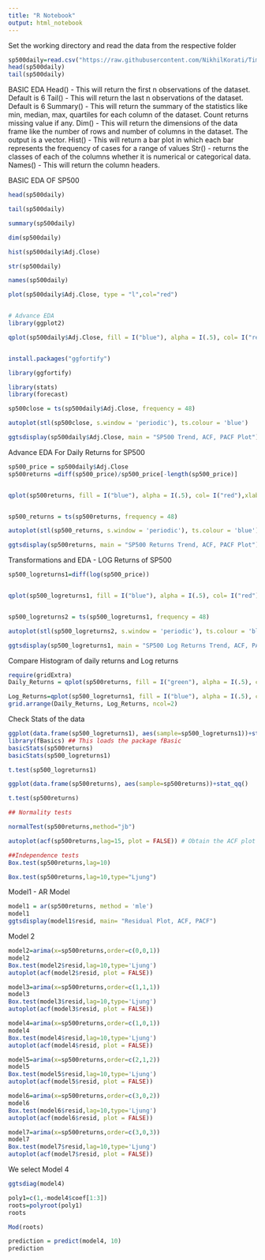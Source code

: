 ---
title: "R Notebook"
output: html_notebook
---
 
Set the working directory and read the data from the respective folder
```{r}
sp500daily=read.csv("https://raw.githubusercontent.com/NikhilKorati/Time-Series/master/GSPCdaily26Feb2018.csv",header=T)        
head(sp500daily)
tail(sp500daily)

```
BASIC EDA 
Head() - This will return the first n observations of the dataset. Default is 6
Tail() - This will return the last n observations of the dataset. Default is 6
Summary() - This will return the summary of the statistics like min, median, max, quartiles for each column of the dataset. Count returns missing value if any.
Dim() - This will return the dimensions of the data frame like the number of rows and number of columns in the dataset. The output is a vector.
Hist() - This will return a bar plot in which each bar represents the frequency of cases for a range of values
Str() - returns the classes of each of the columns whether it is numerical or categorical data.
Names() - This will return the column headers.

BASIC EDA OF SP500
```{r}
head(sp500daily)

tail(sp500daily)

summary(sp500daily)

dim(sp500daily)

hist(sp500daily$Adj.Close)

str(sp500daily)

names(sp500daily)

plot(sp500daily$Adj.Close, type = "l",col="red")


# Advance EDA
library(ggplot2)

qplot(sp500daily$Adj.Close, fill = I("blue"), alpha = I(.5), col= I("red"),xlab = "Adj Close",  main="Histogram of SP500 Adj Closing Price", bins = 30)


install.packages("ggfortify")

library(ggfortify)

library(stats)
library(forecast)

sp500close = ts(sp500daily$Adj.Close, frequency = 48)

autoplot(stl(sp500close, s.window = 'periodic'), ts.colour = 'blue')

ggtsdisplay(sp500daily$Adj.Close, main = "SP500 Trend, ACF, PACF Plot")


```

Advance EDA For Daily Returns for SP500

```{r}
sp500_price = sp500daily$Adj.Close
sp500returns =diff(sp500_price)/sp500_price[-length(sp500_price)]


qplot(sp500returns, fill = I("blue"), alpha = I(.5), col= I("red"),xlab = "SP500 Returns",  main="Histogram of SP500 Returns", bins = 30)


sp500_returns = ts(sp500returns, frequency = 48)

autoplot(stl(sp500_returns, s.window = 'periodic'), ts.colour = 'blue')

ggtsdisplay(sp500returns, main = "SP500 Returns Trend, ACF, PACF Plot")

```

Transformations and EDA - LOG Returns of SP500
```{r}
sp500_logreturns1=diff(log(sp500_price))


qplot(sp500_logreturns1, fill = I("blue"), alpha = I(.5), col= I("red"),xlab = "SP500 Log Returns",  main="Histogram of SP500 Log Returns", bins = 30)


sp500_logreturns2 = ts(sp500_logreturns1, frequency = 48)

autoplot(stl(sp500_logreturns2, s.window = 'periodic'), ts.colour = 'blue')

ggtsdisplay(sp500_logreturns1, main = "SP500 Log Returns Trend, ACF, PACF Plot")
```

Compare Histogram of daily returns and Log returns 
```{r}

require(gridExtra)
Daily_Returns = qplot(sp500returns, fill = I("green"), alpha = I(.5), col= I("red"),xlab = "SP500 Returns",  main="Histogram of SP500 Returns", bins = 30)

Log_Returns=qplot(sp500_logreturns1, fill = I("blue"), alpha = I(.5), col= I("red"),xlab = "SP500 Log Returns",  main="Histogram of SP500 Log Returns", bins = 30)
grid.arrange(Daily_Returns, Log_Returns, ncol=2)

```

Check Stats of the data 
```{r}

ggplot(data.frame(sp500_logreturns1), aes(sample=sp500_logreturns1))+stat_qq()
library(fBasics) ## This loads the package fBasic
basicStats(sp500returns)
basicStats(sp500_logreturns1)

t.test(sp500_logreturns1)

ggplot(data.frame(sp500returns), aes(sample=sp500returns))+stat_qq()

t.test(sp500returns)

## Normality tests

normalTest(sp500returns,method="jb")

autoplot(acf(sp500returns,lag=15, plot = FALSE)) # Obtain the ACF plot

##Independence tests
Box.test(sp500returns,lag=10)

Box.test(sp500returns,lag=10,type="Ljung")
```

Model1 - AR Model

```{r}
model1 = ar(sp500returns, method = 'mle')
model1
ggtsdisplay(model1$resid, main= "Residual Plot, ACF, PACF")
```

Model 2


```{r}
model2=arima(x=sp500returns,order=c(0,0,1))
model2
Box.test(model2$resid,lag=10,type='Ljung') 
autoplot(acf(model2$resid, plot = FALSE))

model3=arima(x=sp500returns,order=c(1,1,1))
model3
Box.test(model3$resid,lag=10,type='Ljung') 
autoplot(acf(model3$resid, plot = FALSE))

model4=arima(x=sp500returns,order=c(1,0,1))
model4
Box.test(model4$resid,lag=10,type='Ljung') 
autoplot(acf(model4$resid, plot = FALSE))

model5=arima(x=sp500returns,order=c(2,1,2))
model5
Box.test(model5$resid,lag=10,type='Ljung') 
autoplot(acf(model5$resid, plot = FALSE))

model6=arima(x=sp500returns,order=c(3,0,2))
model6
Box.test(model6$resid,lag=10,type='Ljung') 
autoplot(acf(model6$resid, plot = FALSE))

model7=arima(x=sp500returns,order=c(3,0,3))
model7
Box.test(model7$resid,lag=10,type='Ljung') 
autoplot(acf(model7$resid, plot = FALSE))
```
We select Model 4 


```{r}
ggtsdiag(model4)
```

```{r}
poly1=c(1,-model4$coef[1:3])
roots=polyroot(poly1)
roots

Mod(roots)
```

```{r}
prediction = predict(model4, 10)
prediction

```

